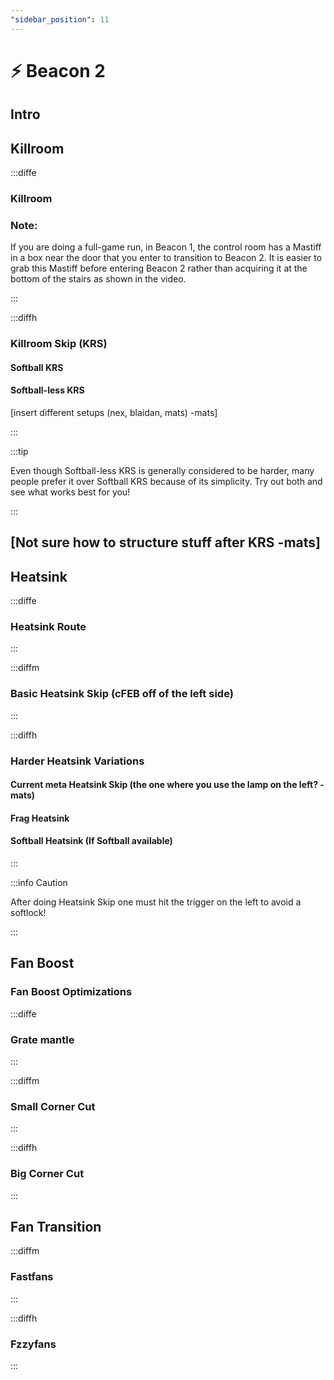 ```yaml
---
"sidebar_position": 11
---
```



# ⚡ Beacon 2

## Intro



## Killroom

:::diffe

### Killroom

<YouTube youTubeId="GopuESPcoZo"/>

### Note:

If you are doing a full-game run, in Beacon 1, the control room has a Mastiff in a box near the door that you enter to transition to Beacon 2. It is easier to grab this Mastiff before entering Beacon 2 rather than acquiring it at the bottom of the stairs as shown in the video.

:::

:::diffh

### Killroom Skip (KRS)

#### Softball KRS

<YouTube youTubeId="np8d2ufp7Eg"/>

#### Softball-less KRS

[insert different setups (nex, blaidan, mats) -mats]

:::

:::tip

Even though Softball-less KRS is generally considered to be harder, many people prefer it over Softball KRS because of its simplicity.
Try out both and see what works best for you!

:::

## [Not sure how to structure stuff after KRS -mats]

## Heatsink

:::diffe

### Heatsink Route

<YouTube youTubeId="MY7QM8NCUbk"/>

:::

:::diffm

### Basic Heatsink Skip (cFEB off of the left side)

:::

:::diffh

### Harder Heatsink Variations

#### Current meta Heatsink Skip (the one where you use the lamp on the left? -mats)

#### Frag Heatsink

<YouTube youTubeId="3_wGU8u9OcM"/>

#### Softball Heatsink (If Softball available)

:::

:::info Caution

After doing Heatsink Skip one must hit the trigger on the left to avoid a softlock!

:::

## Fan Boost

### Fan Boost Optimizations

:::diffe

### Grate mantle

:::

:::diffm

### Small Corner Cut

:::

:::diffh

### Big Corner Cut

:::

## Fan Transition

:::diffm

### Fastfans

<YouTube youTubeId="CdvHvTBEedw"/>

:::

:::diffh

### Fzzyfans

:::
